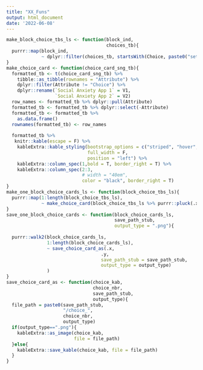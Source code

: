 ```yaml
---
title: "XX_Funs"
output: html_document
date: '2022-06-08'
---
```


```r
make_block_choice_tbs_ls <- function(block_ind,
                                     choices_tb){
  purrr::map(block_ind,
             ~ dplyr::filter(choices_tb, startsWith(Choice, paste0("set",.x,"."))))
}
make_choice_card <- function(choice_card_sng_tb){
  formatted_tb <- t(choice_card_sng_tb) %>% 
    tibble::as_tibble(rownames = "Attribute") %>% 
    dplyr::filter(Attribute != "Choice") %>%
    dplyr::rename(`Social Anxiety App 1` = V1,
                  `Social Anxiety App 2` = V2)  
  row_names <- formatted_tb %>% dplyr::pull(Attribute)
  formatted_tb <- formatted_tb %>% dplyr::select(-Attribute)
  formatted_tb <- formatted_tb %>%
    as.data.frame() 
  rownames(formatted_tb) <- row_names
     
  formatted_tb %>%
   knitr::kable(escape = F) %>%  
    kableExtra::kable_styling(bootstrap_options = c("striped", "hover", "condensed", "responsive"), 
                              full_width = F, 
                              position = "left") %>%
    kableExtra::column_spec(1,bold = T, border_right = T) %>%
    kableExtra::column_spec(2:3, 
                            # width = "40em", 
                            color = "black", border_right = T)
}
make_one_block_choice_cards_ls <- function(block_choice_tbs_ls){
  purrr::map(1:length(block_choice_tbs_ls),
             ~ make_choice_card(block_choice_tbs_ls %>% purrr::pluck(.x)))
}
save_one_block_choice_cards <- function(block_choice_cards_ls,
                                        save_path_stub,
                                        output_type = ".png"){
  
  purrr::walk2(block_choice_cards_ls,
               1:length(block_choice_cards_ls),
               ~ save_choice_card_as(.x,
                                   .y,
                                   save_path_stub = save_path_stub,
                                   output_type = output_type)
               )
}
save_choice_card_as <- function(choice_kab,
                                choice_nbr,
                                save_path_stub,
                                output_type){
  file_path = paste0(save_path_stub,
                     "/choice_",
                     choice_nbr,
                     output_type)
  if(output_type==".png"){
    kableExtra::as_image(choice_kab,
                         file = file_path)
  }else{
    kableExtra::save_kable(choice_kab, file = file_path)
  }
}
```
